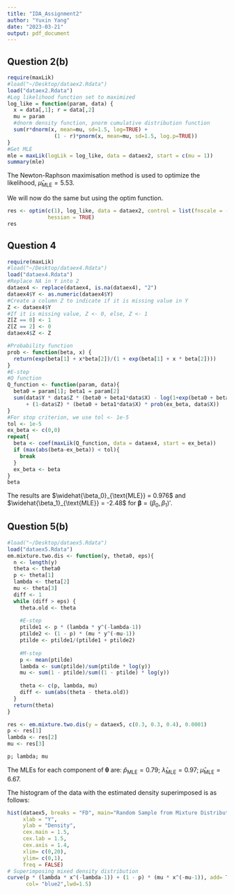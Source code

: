 ```yaml
---
title: "IDA_Assignment2"
author: "Yuxin Yang"
date: "2023-03-21"
output: pdf_document
---
```


## Question 2(b)

```r
require(maxLik)
#load("~/Desktop/dataex2.Rdata")
load("dataex2.Rdata")
#Log likelihood function set to maximized
log_like = function(param, data) {
  x = data[,1]; r = data[,2]
  mu = param
  #dnorm density function, pnorm cumulative distribution function
  sum(r*dnorm(x, mean=mu, sd=1.5, log=TRUE) + 
               (1 - r)*pnorm(x, mean=mu, sd=1.5, log.p=TRUE))
}
#Get MLE
mle = maxLik(logLik = log_like, data = dataex2, start = c(mu = 1))
summary(mle)
```

The Newton-Raphson maximisation method is used to optimize the likelihood, $\widehat{\mu}_{\text{MLE}} =  5.53$.

We will now do the same but using the optim function.
```r
res <- optim(c(1), log_like, data = dataex2, control = list(fnscale = -1), 
             hessian = TRUE)
res
```

## Question 4
```r
require(maxLik)
#load("~/Desktop/dataex4.Rdata")
load("dataex4.Rdata")
#Replace NA in Y into 2
dataex4 <- replace(dataex4, is.na(dataex4), "2")
dataex4$Y <- as.numeric(dataex4$Y)
#Create a column Z to indicate if it is missing value in Y
Z <- dataex4$Y
#If it is missing value, Z <- 0, else, Z <- 1
Z[Z == 0] <- 1
Z[Z == 2] <- 0
dataex4$Z <- Z

#Probability function
prob <- function(beta, x) {
  return(exp(beta[1] + x*beta[2])/(1 + exp(beta[1] + x * beta[2])))
}
#E-step
#Q function
Q_function <- function(param, data){
  beta0 = param[1]; beta1 = param[2]
  sum(data$Y * data$Z * (beta0 + beta1*data$X) - log(1+exp(beta0 + beta1*data$X)) 
      + (1-data$Z) * (beta0 + beta1*data$X) * prob(ex_beta, data$X))
}
#For stop criterion, we use tol <- 1e-5
tol <- 1e-5
ex_beta <- c(0,0)
repeat{
  beta <- coef(maxLik(Q_function, data = dataex4, start = ex_beta))
  if (max(abs(beta-ex_beta)) < tol){
    break
  }
  ex_beta <- beta
}
beta
```

The results are $\widehat{\beta_0}_{\text{MLE}} = 0.976$ and 
$\widehat{\beta_1}_{\text{MLE}} = -2.48$ for 
$\boldsymbol{\beta} = (\beta_0, \beta_1)'$.

## Question 5(b)
```r
#load("~/Desktop/dataex5.Rdata")
load("dataex5.Rdata")
em.mixture.two.dis <- function(y, theta0, eps){
  n <- length(y)
  theta <- theta0
  p <- theta[1]
  lambda <- theta[2]
  mu <- theta[3]
  diff <- 1
  while (diff > eps) {
    theta.old <- theta
    
    #E-step
    ptilde1 <- p * (lambda * y^(-lambda-1))
    ptilde2 <- (1 - p) * (mu * y^(-mu-1))
    ptilde <- ptilde1/(ptilde1 + ptilde2)
    
    #M-step
    p <- mean(ptilde)
    lambda <- sum(ptilde)/sum(ptilde * log(y))
    mu <- sum(1 - ptilde)/sum((1 - ptilde) * log(y))
    
    theta <- c(p, lambda, mu)
    diff <- sum(abs(theta - theta.old))
  }
  return(theta)
}

res <- em.mixture.two.dis(y = dataex5, c(0.3, 0.3, 0.4), 0.0001)
p <- res[1]
lambda <- res[2]
mu <- res[3]

p; lambda; mu
```

The MLEs for each component of $\boldsymbol{\theta}$ are:
$\widehat{p}_{\text{MLE}} = 0.79$;
$\widehat{\lambda}_{\text{MLE}} = 0.97$;
$\widehat{\mu}_{\text{MLE}} = 6.67$.

The histogram of the data with the estimated density superimposed is as follows:
```r
hist(dataex5, breaks = "FD", main="Random Sample from Mixture Distribution",
     xlab = "Y",
     ylab = "Density",
     cex.main = 1.5,
     cex.lab = 1.5, 
     cex.axis = 1.4,
     xlim= c(0,20),
     ylim= c(0,1),
     freq = FALSE)
# Superimposing mixed density distribution
curve(p * (lambda * x^(-lambda-1)) + (1 - p) * (mu * x^(-mu-1)), add= TRUE, 
      col= "blue2",lwd=1.5)
```
